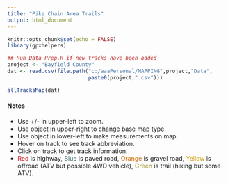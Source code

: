 ```yaml
---
title: "Pike Chain Area Trails"
output: html_document
---
```


```r
knitr::opts_chunk$set(echo = FALSE)
library(gpxhelpers)

## Run Data_Prep.R if new tracks have been added
project <- "Bayfield County"
dat <- read.csv(file.path("c:/aaaPersonal/MAPPING",project,"Data",
                          paste0(project,".csv")))
```

```r
allTracksMap(dat)
```

#### Notes

* Use +/- in upper-left to zoom.
* Use object in upper-right to change base map type.
* Use object in lower-left to make measurements on map.
* Hover on track to see track abbreviation.
* Click on track to get track information.
* <span style="color: #CC0000">Red</span> is highway, <span style="color: #336666">Blue</span> is paved road, <span style="color: #CC6600">Orange</span> is gravel road, <span style="color: #CC9900">Yellow</span> is offroad (ATV but possible 4WD vehicle), <span style="color: #999933">Green</span> is trail (hiking but some ATV).

